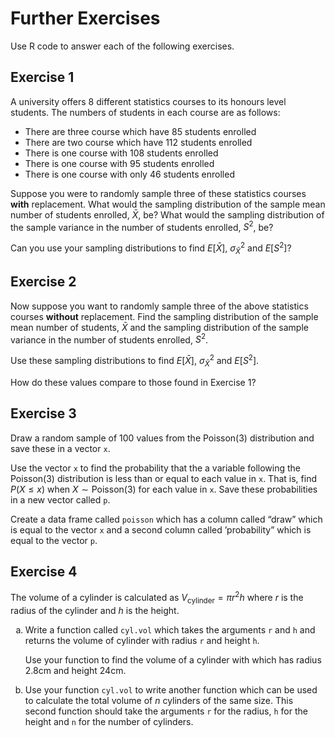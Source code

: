 # Further Exercises

Use R code to answer each of the following exercises.

## Exercise 1 {-}

A university offers 8 different statistics courses to its honours level students. The numbers of students in each course are as follows:

* There are three course which have 85 students enrolled
* There are two course which have 112 students enrolled
* There is one course with 108 students enrolled
* There is one course with 95 students enrolled
* There is one course with only 46 students enrolled

Suppose you were to randomly sample three of these statistics courses **with** replacement. What would the sampling distribution of the sample mean number of students enrolled, $\bar X$, be? What would the sampling distribution of the sample variance in the number of students enrolled, $S^2$, be?

Can you use your sampling distributions to find $E[\bar X]$, $\sigma_{\bar X}^2$ and $E[S^2]$?


## Exercise 2 {-}

Now suppose you want to randomly sample three of the above statistics courses **without** replacement. Find the sampling distribution of the sample mean number of students, $\bar X$ and the sampling distribution of the sample variance in the number of students enrolled, $S^2$.

Use these sampling distributions to find $E[\bar X]$, $\sigma_{\bar X}^2$ and $E[S^2]$.

How do these values compare to those found in Exercise 1?


## Exercise 3 {-}

Draw a random sample of 100 values from the $\mbox{Poisson}(3)$ distribution and save these in a vector `x`.

Use the vector `x` to find the probability that the a variable following the $\mbox{Poisson}(3)$ distribution is less than or equal to each value in `x`. That is, find $P(X\leq x)$ when $X\sim\mbox{Poisson}(3)$ for each value in `x`. Save these probabilities in a new vector called `p`.

Create a data frame called `poisson` which has a column called "draw" which is equal to the vector `x` and a second column called 'probability" which is equal to the vector `p`.


## Exercise 4 {-}

The volume of a cylinder is calculated as $V_{\mbox{cylinder}}=\pi r^2h$ where $r$ is the radius of the cylinder and $h$ is the height.

a. Write a function called `cyl.vol` which takes the arguments `r` and `h` and returns the volume of cylinder with radius `r` and height `h`.

   Use your function to find the volume of a cylinder with which has radius 2.8cm and height 24cm.

b. Use your function `cyl.vol` to write another function which can be used to calculate the total volume of $n$ cylinders of the same size. This second function should take the arguments `r` for the radius, `h` for the height and `n` for the number of cylinders.









